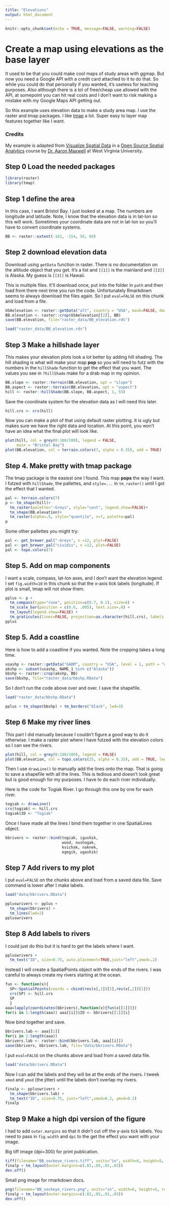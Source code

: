```yaml
---
title: "Elevations"
output: html_document
---
```


```r
knitr::opts_chunk$set(echo = TRUE, message=FALSE, warning=FALSE)
```

# Create a map using elevations as the base layer

It used to be that you could make cool maps of study areas with ggmap. But now you need a Google API with a credit card attached to it to do that. So while you could do that personally if you wanted, it's useless for teaching purposes. Also although there is a lot of free/cheap use allowed with the API, at somepoint you can hit real costs and I don't want to risk making a mistake with my Google Maps API getting out.

So this example uses elevation data to make a study area map. I use the raster and tmap packages. I like [tmap](https://cran.r-project.org/web/packages/tmap/vignettes/tmap-getstarted.html) a lot. Super easy to layer map features together like I want.

### Credits

My example is adapted from [Visualize Spatial Data](http://www.wvview.org/spatial_analytics/Visualizing_Spatial_Data/_site/Visualize_Spatial_Data.html) in a [Open Source Spatial Analytics](http://www.wvview.org/Open_Source_Spatial_Analytics.html) course by [Dr. Aaron Maxwell](http://www.wvview.org/Prof_Maxwell.html) at West Virginia University.


## Step 0 Load the needed packages

```r
library(raster)
library(tmap)
```

## Step 1 define the area

In this case, I want Bristol Bay. I just looked at a map. The numbers are longitude and latitude. Note, I know that the elevation data is in lat-lon so this will work. Sometimes your coordinate data are not in lat-lon so you'll have to convert coordinate systems.

```r
BB <- raster::extent(-162, -154, 56, 60)
```

## Step 2 download elevation data

Download using `getData` function in raster. There is no documentation on the altitude object that you get. It's a list and `[[1]]` is the mainland and `[[2]]` is Alaska. My guess is `[[3]]` is Hawaii. 

This is multiple files. It'll download once, put into the folder in `path` and then load from there next time you run the code. Unfortunately Rmarkdown seems to always download the files again. So I put `eval=FALSE` on this chunk and load from a file.

```r
USAelevation <- raster::getData("alt", country = "USA", mask=FALSE, download = TRUE, path="raster_data")
BB.elevation <- raster::crop(USAelevation[[2]], BB)
save(BB.elevation, file="raster_data/BB_elevation.rds")
```

```r
load("raster_data/BB_elevation.rds")
```


## Step 3 Make a hillshade layer

This makes your elevation plots look a lot better by adding hill shading. The hill shading is what will make your map **pop** so you will need to futz with the numbers in the `hillShade` function to get the effect that you want. The values you see in `?hillShade` make for a drab map in my opinion.

```r
BB.slope <- raster::terrain(BB.elevation, opt = "slope")
BB.aspect <- raster::terrain(BB.elevation, opt = "aspect")
hill <- raster::hillShade(BB.slope, BB.aspect, 1, 55)
```

Save the coordinate system for the elevation data as I will need this later.
```r
hill.crs <- crs(hill)
```

Now you can make a plot of that using default raster plotting. It is ugly but makes sure we have the right data and location. At this point, you won't have an idea what the final plot will look like.

```r
plot(hill, col = grey(0:100/100), legend = FALSE, 
     main = "Bristol Bay")
plot(BB.elevation, col = terrain.colors(7, alpha = 0.35), add = TRUE)
```
## Step 4. Make pretty with tmap package

The tmap package is the easiest one I found. This map **pops** the way I want. I futzed with `hillShade`, the pallettes, and `style=...` in `tm_raster()` until I got the effect that I wanted.

```r
pal <- terrain.colors(7)
p <- tm_shape(hill)+
  tm_raster(palette="-Greys", style="cont", legend.show=FALSE)+
  tm_shape(BB.elevation)+
  tm_raster(alpha=.5, style="quantile", n=7, palette=pal)
p
```

Some other pallettes you might try:

```r
pal <- get_brewer_pal("-Greys", n =12, plot=FALSE)
pal <- get_brewer_pal("cividis", n =12, plot=FALSE)
pal <- topo.colors(7)
```

## Step 5. Add on map components

I want a scale, compass, lat-lon axes, and I don't want the elevation legend. I set `fig.width=10` in this chunk so that the x-axis tick labels (longitude). If plot is small, tmap will not show them.

```r
pplus <- p +
  tm_compass(type="rose", position=c(0.7, 0.1), size=6) +
  tm_scale_bar(position = c(0.6, .005), text.size=.8) +
  tm_layout(legend.show=FALSE) +
  tm_graticules(lines=FALSE, projection=as.character(hill.crs), labels.size=1)
pplus
```

## Step 5. Add a coastline

Here is how to add a coastline if you wanted. Note the cropping takes a long time.

```r
usashp <- raster::getData("GADM", country = "USA", level = 1, path = "data")
akshp <- subset(usashp, NAME_1 %in% c("Alaska"))
bbshp <- raster::crop(akshp, BB)
save(bbshp, file="raster_data/bbshp.RData")
```

So I don't run the code above over and over. I save the shapefile.
```r
load("raster_data/bbshp.RData")
```

```r
pplus + tm_shape(bbshp) + tm_borders("black", lwd=3)
```

## Step 6 Make my river lines

This part I did manually because I couldn't figure a good way to do it otherwise. I make a raster plot where I have futzed with the elevation colors so I can see the rivers.

```r
plot(hill, col = grey(0:100/100), legend = FALSE)
plot(BB.elevation, col = topo.colors(25, alpha = 0.35), add = TRUE, legend=FALSE, breaks=c(0,2,3,4,5,7,10,13,15,20,25,30,35,40,45,50,60,800,1000,2000,3000))
```

Then I use `drawLine()` to manually add the lines onto the map. That is going to save a shapefile with all the lines. This is tedious and doesn't look great but is good enough for my purposes. I have to do each river individually.

Here is the code for Togiak River. I go through this one by one for each river.

```r
togiak <- drawLine()
crs(togiak) <- hill.crs
togiak$ID <- "Togiak"
```

Once I have made all the lines I bind them together in one SpatialLines object.

```r
bbrivers <- raster::bind(togiak, igushik,
                         wood, nushagak,
                         kvichak, naknek,
                         egegik, ugashik)
```


## Step 7 Add rivers to my plot

I put `eval=FALSE` on the chunks above and load from a saved data file. Save command is lower after I make labels.
```r
load("data/bbrivers.RData")
```

```r
ppluswrivers <- pplus +
  tm_shape(bbrivers) +
  tm_lines(lwd=2)
ppluswrivers
```

## Step 8 Add labels to rivers

I could just do this but it is hard to get the labels where I want.

```r
ppluswrivers +
  tm_text("ID", size=0.75, auto.placement=TRUE,just="left",xmod=.2)
```

Instead I will create a SpatialPoints object with the ends of the rivers. I was careful to always create my rivers starting at the ocean.

```r
fun <- function(x){
  SP<-SpatialPoints(coords = cbind(rev(x[,1])[1],rev(x[,2])[1]))
  crs(SP) <- hill.crs
  SP
  }
aaa=lapply(coordinates(bbrivers),function(x){fun(x[[1]])})
for(i in 1:length(aaa)) aaa[[i]]$ID <- bbrivers[[1]][i]
```

Now bind together and save.

```r
bbrivers.lab <- aaa[[1]]
for(i in 2:length(aaa))
bbrivers.lab <- raster::bind(bbrivers.lab, aaa[[i]])
save(bbrivers, bbrivers.lab, file="data/bbrivers.RData")
```

I put `eval=FALSE` on the chunks above and load from a saved data file.
```r
load("data/bbrivers.RData")
```

Now I can add the labels and they will be at the ends of the rivers. I tweek `xmod` and `ymod` (the jitter) until the labels don't overlap my rivers.
```r
finalp <- ppluswrivers +
  tm_shape(bbrivers.lab) +
  tm_text("ID", size=0.75, just="left",xmod=0.2, ymod=0.2)
finalp
```

## Step 9 Make a high dpi version of the figure

I had to add `outer.margins` so that it didn't cut off the y-axis tick labels. You need to pass in `fig.width` and `dpi` to the get the effect you want with your image.

Big tiff image (dpi=300) for print publication.

```r
tiff(filename="BB_sockeye_rivers.tiff", units="in", width=6, height=5, res=300)
finalp + tm_layout(outer.margins=c(.02,.05,.01,.03))
dev.off()
```

Small png image for rmarkdown docs.

```r
png(filename="BB_sockeye_rivers.png", units="in", width=6, height=5, res=96)
finalp + tm_layout(outer.margins=c(.02,.05,.01,.03))
dev.off()
```



